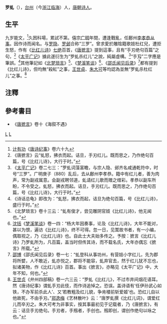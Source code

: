 '''罗虬'''（{{bd|？||？||}}），[[台州|台州]]（今[[浙江|浙江]][[临海|临海]]）人，[[唐朝|唐朝]][[诗人|诗人]]。

== 生平 ==
九岁能文，<ref>[[计有功|计有功]]《[[唐诗纪事|唐诗纪事]]》卷六十九</ref>久困科場，累試不第。僖宗[[廣明_(唐朝)|广明]]年間，遭逢戰亂，任鄜州[[李孝恭|李孝恭]][[从事|从事]]。因作诗而闻名。与[[罗隐|罗隐]]、[[罗邺|罗邺]]合称“三罗”。曾求愛於雕陰籍歌妓杜红兒，遭拒生怒，作有《[[比红儿诗|比红儿诗]]》[[七绝|七绝]]百首，《[[唐摭言|唐摭言]]》提到這事，且有“手刃绝句百篇”之句，<ref>《唐摭言》云“虬怒，拂衣而起。诘旦，手刃红儿。既而思之，乃作绝句百篇，号《比红儿诗》，大行于时。”</ref>《[[太平广记|太平广记]]》據此遂衍生为“罗虬杀红儿”之說，純屬虛構。<ref>《[[太平广记|太平广记]]》卷二七三：“罗虬词藻富瞻，与宗人隐、邺齐名咸通乾符中，时号“三罗”。广明庚子（880）乱后，去从鄜州李孝恭。籍中有红儿者，善为肉声，常为副戎属意。会副戎聘邻道，虬请红儿歌而赠之缯彩。孝恭以副车所盼，不令受之。虬怒，拂衣而起。诘旦，手刃红儿。既而思之，乃作绝句百篇，号《比红儿诗》，大行于时。”</ref>“手刄”二字應是筆誤。<ref>《诗话总龟》即改为：“虬怒，拂衣而起，诘旦为绝句百篇，号《比红儿诗》，盛行于时。”</ref>其他筆記如《[[北梦琐言|北梦琐言]]》<ref>《北梦琐言》卷十三云：“虬有俊才，尝见雕阴官妓《比红儿诗》，他无闻也。”</ref>、《[[梦溪笔谈|梦溪笔谈]]》<ref>[[沈括|沈括]]《[[梦溪笔谈|梦溪笔谈]]》卷一四：“杨大年因奏事，论及《比红儿诗》，大年不能对，甚以为恨，遍访《比红儿诗》，终不可得。忽一日，见鬻故书者，有一小编，偶取视之，乃《比红儿诗》也。自此士大夫始多传之。予按：摭言《比红儿诗》乃罗虬所为，凡百篇，盖当时但传其诗，而不载名氏，大年亦偶忘《摭言》所载。”</ref>、《[[邵氏闻见后录|邵氏闻见后录]]》<ref>[[邵博|邵博]]《邵氏闻见后录》卷一七：“虬登科从事坊州，有营妓小字红儿，先为郡将所嬖，人不敢近，虬亦悦之，郡将不能容，虬弃官去，然于红儿犹不忘也，拟诸美物，作《比红儿诗》百首。事出《摭言》，亦略见《太平广记》中，大年不知，何也。”</ref>都有提到《比红儿诗》，但均無“殺紅”之事，[[王世貞|王世貞]]、[[朱大可|朱大可]]等均認為並無“罗虬杀杜红儿”之事。<ref>[[王世贞|王世贞]]《弁州四部稿》卷一六三云：“罗虬《比红儿》，不过市井间烟花语耳。然《唐诗纪事》谓虬手刃此伎，而作诗追悼之。恐误。盖诗语有‘任伊孙武心如铁，不办军前杀此人’、又‘若教粗及红儿貌，争肯楼前斩爱姬’也。恐红儿自以他故死，不由手刃。”[[郑逸梅|郑逸梅]]《艺林散叶》云：“唐罗虬撰《比红儿词》，谓爱红儿而卒刃之。朱大可考为非事实，按其事最初见于记载者，乃《唐摭言》，有云：诘旦手刃绝句。手刃者，手剏者，手创也。剏即创，谓创作绝句以咏之也。”</ref>

==注釋==
{{reflist|2}}
==參考書目==
* 《[[唐摭言|唐摭言]]》卷十《海叙不遇》
[[Category:唐朝诗人|L]]
[[Category:罗姓|L]]